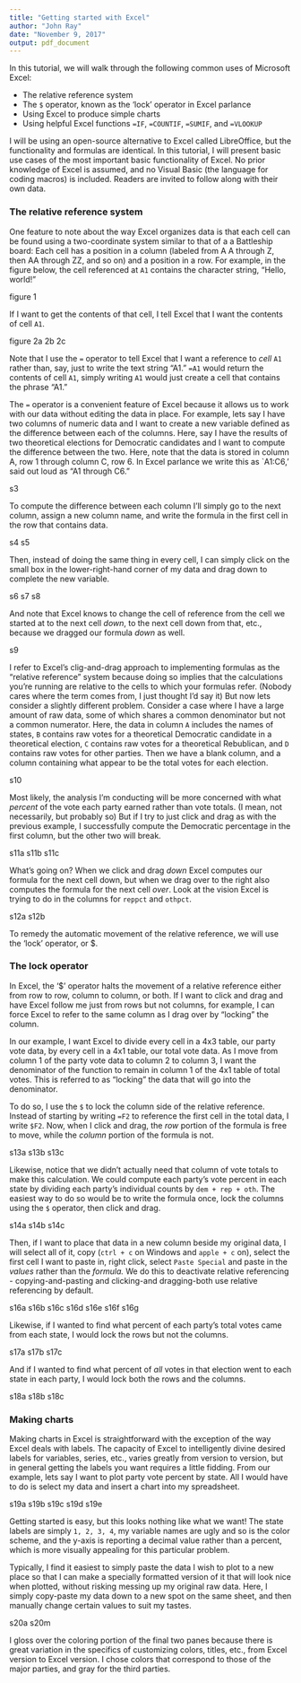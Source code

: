 ```yaml
---
title: "Getting started with Excel"
author: "John Ray"
date: "November 9, 2017"
output: pdf_document
---
```


In this tutorial, we will walk through the following common uses of Microsoft Excel:

* The relative reference system
* The `$` operator, known as the 'lock' operator in Excel parlance
* Using Excel to produce simple charts
* Using helpful Excel functions `=IF`, `=COUNTIF`, `=SUMIF`, and `=VLOOKUP`

I will be using an open-source alternative to Excel called LibreOffice, but the functionality and formulas are identical. In this tutorial, I will present basic use cases of the most important basic functionality of Excel. No prior knowledge of Excel is assumed, and no Visual Basic (the language for coding macros) is included. Readers are invited to follow along with their own data.

### The relative reference system

One feature to note about the way Excel organizes data is that each cell can be found using a two-coordinate system similar to that of a a Battleship board: Each cell has a position in a column (labeled from A A through Z, then AA through ZZ, and so on) and a position in a row. For example, in the figure below, the cell referenced at `A1` contains the character string, "Hello, world!"

figure 1

If I want to get the contents of that cell, I tell Excel that I want the contents of cell `A1`.

figure 2a 2b 2c

Note that I use the `=` operator to tell Excel that I want a reference to *cell* `A1` rather than, say, just to write the text string "A1." `=A1` would return the contents of cell `A1`, simply writing `A1` would just create a cell that contains the phrase "A1."

The `=` operator is a convenient feature of Excel because it allows us to work with our data without editing the data in place. For example, lets say I have two columns of numeric data and I want to create a new variable defined as the difference between each of the columns. Here, say I have the results of two theoretical elections for Democratic candidates and I want to compute the difference between the two. Here, note that the data is stored in column A, row 1 through column C, row 6. In Excel parlance we write this as `A1:C6,' said out loud as "A1 through C6."

s3

To compute the difference between each column I'll simply go to the next column, assign a new column name, and write the formula in the first cell in the row that contains data.

s4 s5

Then, instead of doing the same thing in every cell, I can simply click on the small box in the lower-right-hand corner of my data and drag down to complete the new variable.

s6 s7 s8

And note that Excel knows to change the cell of reference from the cell we started at to the next cell *down*, to the next cell down from that, etc., because we dragged our formula *down* as well.

s9

I refer to Excel's clig-and-drag approach to implementing formulas as the "relative reference" system because doing so implies that the calculations you're running are relative to the cells to which your formulas refer. (Nobody cares where the term comes from, I just thought I'd say it) But now lets consider a slightly different problem. Consider a case where I have a large amount of raw data, some of which shares a common denominator but not a common numerator. Here, the data in column `A` includes the names of states, `B` contains raw votes for a theoretical Democratic candidate in a theoretical election, `C` contains raw votes for a theoretical Rebublican, and `D` contains raw votes for other parties. Then we have a blank column, and a column containing what appear to be the total votes for each election.

s10

Most likely, the analysis I'm conducting will be more concerned with what *percent* of the vote each party earned rather than vote totals. (I mean, not necessarily, but probably so) But if I try to just click and drag as with the previous example, I successfully compute the Democratic percentage in the first column, but the other two will break.

s11a s11b s11c

What's going on? When we click and drag *down* Excel computes our formula for the next cell down, but when we drag over to the right also computes the formula for the next cell *over*. Look at the vision Excel is trying to do in the columns for `reppct` and `othpct`.

s12a s12b

To remedy the automatic movement of the relative reference, we will use the 'lock' operator, or $.

### The lock operator

In Excel, the '$' operator halts the movement of a relative reference either from row to row, column to column, or both. If I want to click and drag and have Excel follow me just from rows but not columns, for example, I can force Excel to refer to the same column as I drag over by "locking" the column.

In our example, I want Excel to divide every cell in a 4x3 table, our party vote data, by every cell in a 4x1 table, our total vote data. As I move from column 1 of the party vote data to column 2 to column 3, I want the denominator of the function to remain in column 1 of the 4x1 table of total votes. This is referred to as "locking" the data that will go into the denominator.

To do so, I use the `$` to lock the column side of the relative reference. Instead of starting by writing `=F2` to reference the first cell in the total data, I write `$F2`. Now, when I click and drag, the *row* portion of the formula is free to move, while the *column* portion of the formula is not.

s13a s13b s13c

Likewise, notice that we didn't actually need that column of vote totals to make this calculation. We could compute each party's vote percent in each state by dividing each party's individual counts by `dem + rep + oth`. The easiest way to do so would be to write the formula once, lock the columns using the `$` operator, then click and drag.

s14a s14b s14c

Then, if I want to place that data in a new column beside my original data, I will select all of it, copy (`ctrl + c` on Windows and `apple + c` on), select the first cell I want to paste in, right click, select `Paste Special` and paste in the *values* rather than the *formula.* We do this to deactivate relative referencing - copying-and-pasting and clicking-and dragging-both use relative referencing by default.

s16a s16b s16c s16d s16e s16f s16g

Likewise, if I wanted to find what percent of each party's total votes came from each state, I would lock the rows but not the columns.

s17a s17b s17c

And if I wanted to find what percent of *all* votes in that election went to each state in each party, I would lock both the rows and the columns.

s18a s18b s18c

### Making charts

Making charts in Excel is straightforward with the exception of the way Excel deals with labels. The capacity of Excel to intelligently divine desired labels for variables, series, etc., varies greatly from version to version, but in general getting the labels you want requires a little fidding. From our example, lets say I want to plot party vote percent by state. All I would have to do is select my data and insert a chart into my spreadsheet.

s19a s19b s19c s19d s19e

Getting started is easy, but this looks nothing like what we want! The state labels are simply `1, 2, 3, 4`, my variable names are ugly and so is the color scheme, and the y-axis is reporting a decimal value rather than a percent, which is more visually appealing for this particular problem.

Typically, I find it easiest to simply paste the data I wish to plot to a new place so that I can make a specially formatted version of it that will look nice when plotted, without risking messing up my original raw data. Here, I simply copy-paste my data down to a new spot on the same sheet, and then manually change certain values to suit my tastes.

s20a s20m

I gloss over the coloring portion of the final two panes because there is great variation in the specifics of customizing colors, titles, etc., from Excel version to Excel version. I chose colors that correspond to those of the major parties, and gray for the third parties.
